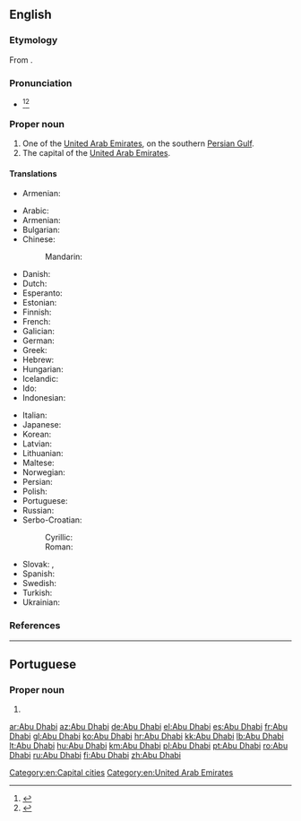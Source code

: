 ==English==
{{wikipedia}}

===Etymology===
From {{etyl|ar|en}} {{m|ar|أَبُو ظَبْي||father of the gazelle}}.

===Pronunciation===
* {{a|US}} {{IPA|/ˈɑ.bu ˈdɑ.bi/|/ˈɑ.bu ˈðɑ.bi/|/ˈɑ.bu ˈdæ.bi/|lang=en}}<ref name=RHD>{{R:RHCD|page=6}}</ref><ref name=OCD>{{R:OCD2|page=5}}</ref>

===Proper noun===
{{en-proper noun}}

# One of the [[United Arab Emirates]], on the southern [[Persian Gulf]].
# The capital of the [[United Arab Emirates]].

====Translations====
{{trans-top|one of the United Arab Emirates}}
* Armenian: {{t|hy|Աբու Դաբի|sc=Armn}}
{{trans-mid}}
{{trans-bottom}}
{{trans-top|capital of UAE}}
* Arabic: {{t|ar|أَبُو ظَبْي|m}}
* Armenian: {{t|hy|Աբու Դաբի}}
* Bulgarian: {{t|bg|А́бу Да́би|m}}
* Chinese:
*: Mandarin: {{t+|cmn|阿布扎比|tr=Ābùzābǐ|sc=Hani}}
* Danish: {{t|da|Abu Dhabi}}
* Dutch: {{t|nl|Abu Dhabi}}
* Esperanto: {{t|eo|Abu-Dabio}}
* Estonian: {{t|et|Abu Dhabi}}
* Finnish: {{t+|fi|Abu Dhabi}}
* French: {{t+|fr|Abou Dabi|m}}
* Galician: {{t|gl|Abu Dabi}}
* German: {{t+|de|Abu Dhabi|n}}
* Greek: {{t|el|Αμπού Νταμπί}}
* Hebrew: {{t|he|אבו דאבי}}
* Hungarian: {{t+|hu|Abu-Dzabi}}
* Icelandic: {{t|is|Abú Dabí}}
* Ido: {{t|io|Abu Dhabi}}
* Indonesian: {{t|id|Abu Dhabi}}
{{trans-mid}}
* Italian: {{t|it|Abu Dhabi}}
* Japanese: {{t|ja|アブダビ|tr=Abudabi}}
* Korean: {{t|ko|아부다비|tr=Abudabi|sc=Hang}}
* Latvian: {{t|lv|Abū Dabī}}
* Lithuanian: {{t+|lt|Abu Dabis}}
* Maltese: {{t|mt|Abu Dhabi}}
* Norwegian: {{t|no|Abu Dhabi}}
* Persian: {{t|fa|ابوظبی|tr=abuzâbi|sc=fa-Arab}}
* Polish: {{t+|pl|Abu Zabi|n}}
* Portuguese: {{t+|pt|Abu Dhabi}}
* Russian: {{t+|ru|А́бу-Да́би|m}}
* Serbo-Croatian:
*: Cyrillic: {{t|sh|Абу Даби|m}}
*: Roman: {{t|sh|Abu Dabi|m}}
* Slovak: {{t|sk|Abú Dábí}}, {{t|sk|Abú Zabí|n}}
* Spanish: {{t+|es|Abu Dabi}}
* Swedish: {{t|sv|Abu Dhabi}}
* Turkish: {{t|tr|Abu Dabi}}
* Ukrainian: {{t|uk|А́бу-Да́бі|m}}
{{trans-bottom}}

===References===
<references/>

[[Category:en:Capital cities]]

----

==Portuguese==

===Proper noun===
{{pt-proper noun|f}}

# {{place|pt|capital city|c/United Arab Emirates|t1=Abu Dhabi}}

[[Category:en:United Arab Emirates]]

[[ar:Abu Dhabi]]
[[az:Abu Dhabi]]
[[de:Abu Dhabi]]
[[el:Abu Dhabi]]
[[es:Abu Dhabi]]
[[fr:Abu Dhabi]]
[[gl:Abu Dhabi]]
[[ko:Abu Dhabi]]
[[hr:Abu Dhabi]]
[[kk:Abu Dhabi]]
[[lb:Abu Dhabi]]
[[lt:Abu Dhabi]]
[[hu:Abu Dhabi]]
[[km:Abu Dhabi]]
[[pl:Abu Dhabi]]
[[pt:Abu Dhabi]]
[[ro:Abu Dhabi]]
[[ru:Abu Dhabi]]
[[fi:Abu Dhabi]]
[[zh:Abu Dhabi]]